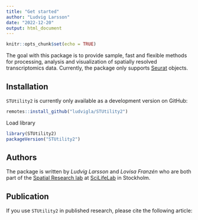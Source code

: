 ```yaml
---
title: "Get started"
author: "Ludvig Larsson"
date: "2022-12-20"
output: html_document
---
```


```r
knitr::opts_chunk$set(echo = TRUE)
```

The goal with this package is to provide sample, fast and flexible methods for processing, analysis and visualization of spatially resolved transcriptomics data. Currently, the package only supports [Seurat](https://satijalab.org/seurat/) objects.

## Installation

`STUtility2` is currently only available as a development version on GitHub:

```r
remotes::install_github("ludvigla/STUtility2")
```

Load library

```r
library(STUtility2)
packageVersion("STUtility2")
```

## Authors

The package is written by *Ludvig Larsson* and *Lovisa Franzén* who are both part of the [Spatial Research lab](https://www.spatialresearch.org/) at [SciLifeLab](https://www.scilifelab.se/) in Stockholm.

## Publication

If you use `STUtility2` in published research, please cite the following article:

